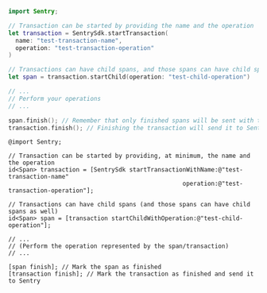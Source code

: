 ```swift {tabTitle:Swift}
import Sentry;

// Transaction can be started by providing the name and the operation
let transaction = SentrySdk.startTransaction(
  name: "test-transaction-name",
  operation: "test-transaction-operation"
)

// Transactions can have child spans, and those spans can have child spans as well.
let span = transaction.startChild(operation: "test-child-operation")

// ...
// Perform your operations
// ...

span.finish(); // Remember that only finished spans will be sent with the transaction
transaction.finish(); // Finishing the transaction will send it to Sentry
```

```objc {tabTitle:Objective-C}
@import Sentry;

// Transaction can be started by providing, at minimum, the name and the operation
id<Span> transaction = [SentrySdk startTransactionWithName:@"test-transaction-name" 
                                                 operation:@"test-transaction-operation"];

// Transactions can have child spans (and those spans can have child spans as well)
id<Span> span = [transaction startChildWithOperation:@"test-child-operation"];

// ...
// (Perform the operation represented by the span/transaction)
// ...

[span finish]; // Mark the span as finished
[transaction finish]; // Mark the transaction as finished and send it to Sentry
```
